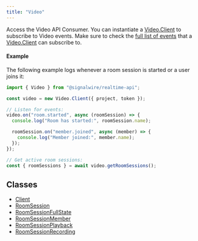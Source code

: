 ```yaml
---
title: "Video"
---
```


Access the Video API Consumer. You can instantiate a [Video.Client](./video-client.mdx) to subscribe to Video events. Make sure to check the [full list of events](./video-client.mdx#events) that a [Video.Client](./video-client.mdx) can subscribe to.

#### Example

The following example logs whenever a room session is started or a user joins it:

```javascript
import { Video } from "@signalwire/realtime-api";

const video = new Video.Client({ project, token });

// Listen for events:
video.on("room.started", async (roomSession) => {
  console.log("Room has started:", roomSession.name);

  roomSession.on("member.joined", async (member) => {
    console.log("Member joined:", member.name);
  });
});

// Get active room sessions:
const { roomSessions } = await video.getRoomSessions();
```

## Classes

- [Client](./video-client.mdx)
- [RoomSession](./video-roomsession.mdx)
- [RoomSessionFullState](./video-roomsessionfullstate.md)
- [RoomSessionMember](./video-roomsessionmember.md)
- [RoomSessionPlayback](./video-roomsessionplayback.md)
- [RoomSessionRecording](./video-roomsessionrecording.md)
